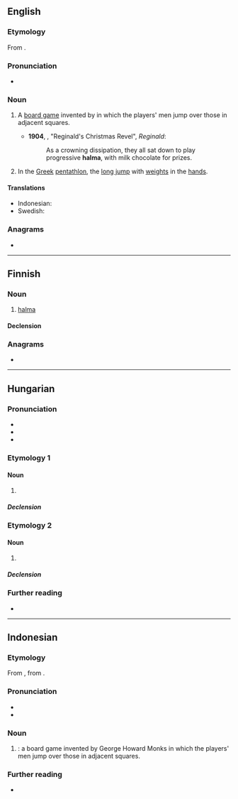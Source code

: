 {{also|Halma}}
==English==
{{wikipedia}}

===Etymology===
From {{uder|en|grc|ἅλμα||leap}}.

===Pronunciation===
* {{a|UK}} {{IPA|en|/ˈhalmə/}}

===Noun===
{{en-noun|?}}

# {{lb|en|board game|uncountable}} A [[board game]] invented by {{w|George Howard Monks}} in which the players' men jump over those in adjacent squares.
#* '''1904''', {{w|Saki|‘Saki’}}, "Reginald's Christmas Revel", ''Reginald'':
#*: As a crowning dissipation, they all sat down to play progressive '''halma''', with milk chocolate for prizes.
# {{lb|en|countable|historical}} In the [[Greek]] [[pentathlon]], the [[long jump]] with [[weight]]s in the [[hand]]s.

====Translations====
{{trans-top|board game}}
{{trans-mid}}
* Indonesian: {{t+|id|halma}}
* Swedish: {{t|sv|halma}}
{{trans-bottom}}

===Anagrams===
* {{anagrams|en|a=aahlm|Hamal|Mahal|almah|amlah|hamal|mahal}}

----

==Finnish==

===Noun===
{{fi-noun}}

# {{lb|fi|board game}} [[#English|halma]]

====Declension====
{{fi-decl-kala|halm|||a}}

===Anagrams===
* {{anagrams|fi|a=aahlm|mahla}}

----

==Hungarian==

===Pronunciation===
* {{hu-IPA}}
* {{hyphenation|hu|hal|ma}}
* {{rhymes|hu|mɒ}}

===Etymology 1===
{{swp|lang=hu}}

====Noun====
{{hu-noun|-|pl=halmák}}

# {{lb|hu|board games}} {{l|en|halma}}

=====Declension=====
{{hu-infl-nom|halmá|o}}{{hu-pos-tok|halmá}}<!-- "halmák" can refer to the different types of the game -->

===Etymology 2===
{{affix|hu|halom|t1=pile, heap|-a|id2=possessive|pos2=possessive suffix|nocat=y}}

====Noun====
{{head|hu|noun form}}

# {{inflection of|hu|halom||3|s|spos|poss}}

=====Declension=====
{{hu-infl-nom|halmá|o|n=sg|esm_sg=1}}

===Further reading===
* {{R:ErtSz}}

{{cln|hu|terms with lemma and non-lemma form etymologies|terms with noun and noun form etymologies}}

----

==Indonesian==
{{wikipedia||lang=id}}

===Etymology===
From {{bor|id|en|halma}}, from {{der|id|grc|ἅλμα||leap}}.

===Pronunciation===
* {{IPA|id|[ˈhalma]}}
* {{hyphenation|id|hal|ma}}

===Noun===
{{id-noun|head=|pl=halma-halma}}

# {{lb|id|board game}} {{l|en|halma}}: a board game invented by George Howard Monks in which the players' men jump over those in adjacent squares.

===Further reading===
* {{R:KBBI Daring}}